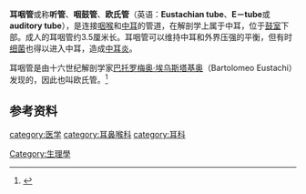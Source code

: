 {{medical}}
{{多個問題|
{{expert|time=2018-11-01T04:51:34+00:00}}
{{refimprove|time=2017-08-07T14:07:26+00:00}}
{{expand|time=2017-08-07T14:07:26+00:00}}
}}
{{NoteAT|G1=生命科学}}
{{Infobox anatomy
| Name        = 耳咽管
| Latin       = Tuba auditiva, tuba auditivea, <br>tuba auditoria
| Image       = Gray907 zh.png
| Caption     = 外耳和中耳
| Image2      = Blausen_0330_EarAnatomy_MiddleEar.png
| Caption2    = [[中耳|中耳]]，右下方是咽鼓管
| Precursor   = 第一对[[咽囊|咽囊]]
| System      =
| Artery      =
| Vein        =
| Nerve       =
| Lymph       =
<!--
| GraySubject = 230
| GrayPage    = 1042
| MeshName    = Eustachian+tube
| MeshNumber  = A09.246.397.369
| DorlandsPre = t_21
| DorlandsSuf = 12826987
| Code        = {{ICD9|381.81}}
-->
}}
'''耳咽管'''或称'''听管'''、'''咽鼓管'''、'''欧氏管'''（英语：'''Eustachian tube'''、'''E－tube'''或 '''auditory tube'''），是连接[[咽喉|咽喉]]和[[中耳|中耳]]的管道，在解剖学上属于中耳，位于[[鼓室|鼓室]]下部。成人的耳咽管约3.5厘米长。耳咽管可以维持中耳和外界压强的平衡，但有时[[细菌|细菌]]也得以进入中耳，造成[[中耳炎|中耳炎]]。

耳咽管是由十六世纪解剖学家[[巴托罗梅奥·埃乌斯塔基奥|巴托罗梅奥·埃乌斯塔基奥]]（Bartolomeo Eustachi）发现的，因此也叫欧氏管。<ref>{{WhoNamedIt|synd|1463|Eustachian tube}}</ref>

== 参考资料 ==
{{reflist}}

{{Nose anatomy}}

{{Authority control}}
[[category:医学|category:医学]]
[[category:耳鼻喉科|category:耳鼻喉科]]
[[category:耳科|category:耳科]]
[[Category:生理學|Category:生理學]]